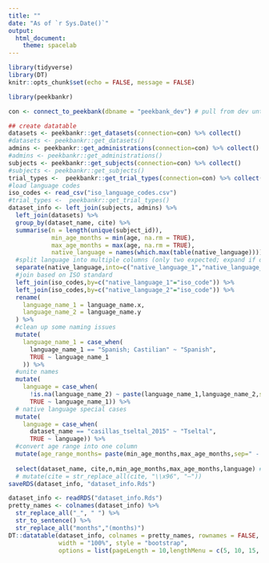 ```yaml
---
title: ""
date: "As of `r Sys.Date()`"
output:
  html_document:
    theme: spacelab
---
```


<style>
.main-container {
    width: 100%;
    max-width: unset;
}
</style>

```r
library(tidyverse)
library(DT)
knitr::opts_chunk$set(echo = FALSE, message = FALSE)
```

```r
library(peekbankr)

con <- connect_to_peekbank(dbname = "peekbank_dev") # pull from dev until prod brought up to date

## create datatable
datasets <- peekbankr::get_datasets(connection=con) %>% collect()
#datasets <- peekbankr::get_datasets()
admins <- peekbankr::get_administrations(connection=con) %>% collect()
#admins <- peekbankr::get_administrations()
subjects <- peekbankr::get_subjects(connection=con) %>% collect()
#subjects <- peekbankr::get_subjects()
trial_types <-  peekbankr::get_trial_types(connection=con) %>% collect()
#load language codes
iso_codes <- read_csv("iso_language_codes.csv")
#trial_types <-  peekbankr::get_trial_types()
dataset_info <- left_join(subjects, admins) %>%
  left_join(datasets) %>%
  group_by(dataset_name, cite) %>%
  summarise(n = length(unique(subject_id)), 
            min_age_months = min(age, na.rm = TRUE), 
            max_age_months = max(age, na.rm = TRUE),
            native_language = names(which.max(table(native_language)))) %>%
  #split language into multiple columns (only two expected; expand if dataset acquires more)
  separate(native_language,into=c("native_language_1","native_language_2"),sep=", ") %>%
  #join based on ISO standard
  left_join(iso_codes,by=c("native_language_1"="iso_code")) %>%
  left_join(iso_codes,by=c("native_language_2"="iso_code")) %>%
  rename(
    language_name_1 = language_name.x,
    language_name_2 = language_name.y
  ) %>%
  #clean up some naming issues
  mutate(
    language_name_1 = case_when(
      language_name_1 == "Spanish; Castilian" ~ "Spanish",
      TRUE ~ language_name_1
    )) %>%
  #unite names
  mutate(
    language = case_when(
      !is.na(language_name_2) ~ paste(language_name_1,language_name_2,sep=", "),
      TRUE ~ language_name_1)) %>%
  # native language special cases
  mutate(
    language = case_when(
      dataset_name == "casillas_tseltal_2015" ~ "Tseltal",
      TRUE ~ language)) %>%
  #convert age range into one column
  mutate(age_range_months= paste(min_age_months,max_age_months,sep=" - ")) %>%
  
  select(dataset_name, cite,n,min_age_months,max_age_months,language) #%>%
  # mutate(cite = str_replace_all(cite, "\\x96", "–"))
saveRDS(dataset_info, "dataset_info.Rds")
```

```r
dataset_info <- readRDS("dataset_info.Rds")
pretty_names <- colnames(dataset_info) %>%
  str_replace_all("_", " ") %>%
  str_to_sentence() %>%
  str_replace_all("months","(months)")
DT::datatable(dataset_info, colnames = pretty_names, rownames = FALSE,
              width = "100%", style = "bootstrap",
              options = list(pageLength = 10,lengthMenu = c(5, 10, 15, 20)))
```


